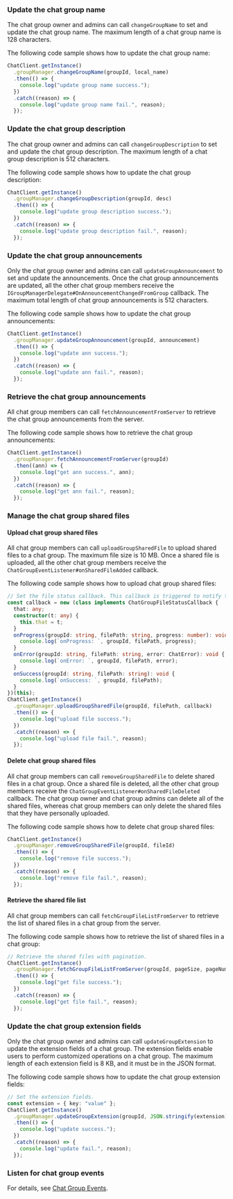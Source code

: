 <PlatformWrapper platform="react-native">

### Update the chat group name

The chat group owner and admins can call `changeGroupName` to set and update the chat group name. The maximum length of a chat group name is 128 characters.

The following code sample shows how to update the chat group name:

```typescript
ChatClient.getInstance()
  .groupManager.changeGroupName(groupId, local_name)
  .then(() => {
    console.log("update group name success.");
  })
  .catch((reason) => {
    console.log("update group name fail.", reason);
  });
```

### Update the chat group description

The chat group owner and admins can call `changeGroupDescription` to set and update the chat group description. The maximum length of a chat group description is 512 characters.

The following code sample shows how to update the chat group description:

```typescript
ChatClient.getInstance()
  .groupManager.changeGroupDescription(groupId, desc)
  .then(() => {
    console.log("update group description success.");
  })
  .catch((reason) => {
    console.log("update group description fail.", reason);
  });
```

### Update the chat group announcements

Only the chat group owner and admins can call `updateGroupAnnouncement` to set and update the announcements. Once the chat group announcements are updated, all the other chat group members receive the `IGroupManagerDelegate#OnAnnouncementChangedFromGroup` callback. The maximum total length of chat group announcements is 512 characters.

The following code sample shows how to update the chat group announcements:

```typescript
ChatClient.getInstance()
  .groupManager.updateGroupAnnouncement(groupId, announcement)
  .then(() => {
    console.log("update ann success.");
  })
  .catch((reason) => {
    console.log("update ann fail.", reason);
  });
```

### Retrieve the chat group announcements

All chat group members can call `fetchAnnouncementFromServer` to retrieve the chat group announcements from the server.

The following code sample shows how to retrieve the chat group announcements:

```typescript
ChatClient.getInstance()
  .groupManager.fetchAnnouncementFromServer(groupId)
  .then((ann) => {
    console.log("get ann success.", ann);
  })
  .catch((reason) => {
    console.log("get ann fail.", reason);
  });
```

### Manage the chat group shared files

#### Upload chat group shared files

All chat group members can call `uploadGroupSharedFile` to upload shared files to a chat group. The maximum file size is 10 MB. Once a shared file is uploaded, all the other chat group members receive the `ChatGroupEventListener#onSharedFileAdded` callback.

The following code sample shows how to upload chat group shared files:

```typescript
// Set the file status callback. This callback is triggered to notify the upload and download progress, and the success and failure state of operations on shared files.
const callback = new (class implements ChatGroupFileStatusCallback {
  that: any;
  constructor(t: any) {
    this.that = t;
  }
  onProgress(groupId: string, filePath: string, progress: number): void {
    console.log(`onProgress: `, groupId, filePath, progress);
  }
  onError(groupId: string, filePath: string, error: ChatError): void {
    console.log(`onError: `, groupId, filePath, error);
  }
  onSuccess(groupId: string, filePath: string): void {
    console.log(`onSuccess: `, groupId, filePath);
  }
})(this);
ChatClient.getInstance()
  .groupManager.uploadGroupSharedFile(groupId, filePath, callback)
  .then(() => {
    console.log("upload file success.");
  })
  .catch((reason) => {
    console.log("upload file fail.", reason);
  });
```

#### Delete chat group shared files

All chat group members can call `removeGroupSharedFile` to delete shared files in a chat group. Once a shared file is deleted, all the other chat group members receive the `ChatGroupEventListener#onSharedFileDeleted` callback. The chat group owner and chat group admins can delete all of the shared files, whereas chat group members can only delete the shared files that they have personally uploaded.

The following code sample shows how to delete chat group shared files:

```typescript
ChatClient.getInstance()
  .groupManager.removeGroupSharedFile(groupId, fileId)
  .then(() => {
    console.log("remove file success.");
  })
  .catch((reason) => {
    console.log("remove file fail.", reason);
  });
```

#### Retrieve the shared file list

All chat group members can call `fetchGroupFileListFromServer` to retrieve the list of shared files in a chat group from the server.

The following code sample shows how to retrieve the list of shared files in a chat group:

```typescript
// Retrieve the shared files with pagination.
ChatClient.getInstance()
  .groupManager.fetchGroupFileListFromServer(groupId, pageSize, pageNum)
  .then(() => {
    console.log("get file success.");
  })
  .catch((reason) => {
    console.log("get file fail.", reason);
  });
```

### Update the chat group extension fields

Only the chat group owner and admins can call `updateGroupExtension` to update the extension fields of a chat group. The extension fields enable users to perform customized operations on a chat group. The maximum length of each extension field is 8 KB, and it must be in the JSON format.

The following code sample shows how to update the chat group extension fields:

```typescript
// Set the extension fields.
const extension = { key: "value" };
ChatClient.getInstance()
  .groupManager.updateGroupExtension(groupId, JSON.stringify(extension))
  .then(() => {
    console.log("update success.");
  })
  .catch((reason) => {
    console.log("update fail.", reason);
  });
```

### Listen for chat group events

For details, see [Chat Group Events](manage-chat-groups#listen-for-chat-group-events).

</PlatformWrapper>